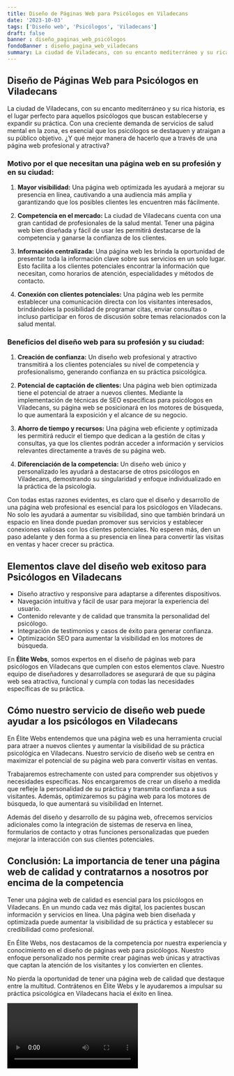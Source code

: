 ```yaml
---
title: Diseño de Páginas Web para Psicólogos en Viladecans
date: '2023-10-03'
tags: ['Diseño web', 'Psicólogos', 'Viladecans']
draft: false
banner : diseño_paginas_web_psicólogos
fondoBanner : diseño_pagina_web_viladecans
summary: La ciudad de Viladecans, con su encanto mediterráneo y su rica historia, es el lugar perfecto para aquellos psicólogos que buscan establecerse y expandir su práctica. Con una creciente demanda de servicios de salud mental en la zona, es esencial que los psicólogos se destaquen y atraigan a su público objetivo. ¿Y qué mejor manera de hacerlo que a través de una página web profesional y atractiva?
---
```


## Diseño de Páginas Web para Psicólogos en Viladecans

La ciudad de Viladecans, con su encanto mediterráneo y su rica historia, es el lugar perfecto para aquellos psicólogos que buscan establecerse y expandir su práctica. Con una creciente demanda de servicios de salud mental en la zona, es esencial que los psicólogos se destaquen y atraigan a su público objetivo. ¿Y qué mejor manera de hacerlo que a través de una página web profesional y atractiva?

### Motivo por el que necesitan una página web en su profesión y en su ciudad:

1. **Mayor visibilidad:** Una página web optimizada les ayudará a mejorar su presencia en línea, cautivando a una audiencia más amplia y garantizando que los posibles clientes les encuentren más fácilmente.

2. **Competencia en el mercado:** La ciudad de Viladecans cuenta con una gran cantidad de profesionales de la salud mental. Tener una página web bien diseñada y fácil de usar les permitirá destacarse de la competencia y ganarse la confianza de los clientes.

3. **Información centralizada:** Una página web les brinda la oportunidad de presentar toda la información clave sobre sus servicios en un solo lugar. Esto facilita a los clientes potenciales encontrar la información que necesitan, como horarios de atención, especialidades y métodos de contacto.

4. **Conexión con clientes potenciales:** Una página web les permite establecer una comunicación directa con los visitantes interesados, brindándoles la posibilidad de programar citas, enviar consultas o incluso participar en foros de discusión sobre temas relacionados con la salud mental.

### Beneficios del diseño web para su profesión y su ciudad:

1. **Creación de confianza:** Un diseño web profesional y atractivo transmitirá a los clientes potenciales su nivel de competencia y profesionalismo, generando confianza en su práctica psicológica.

2. **Potencial de captación de clientes:** Una página web bien optimizada tiene el potencial de atraer a nuevos clientes. Mediante la implementación de técnicas de SEO específicas para psicólogos en Viladecans, su página web se posicionará en los motores de búsqueda, lo que aumentará la exposición y el alcance de su negocio.

3. **Ahorro de tiempo y recursos:** Una página web eficiente y optimizada les permitirá reducir el tiempo que dedican a la gestión de citas y consultas, ya que los clientes podrán acceder a información y servicios relevantes directamente a través de su página web.

4. **Diferenciación de la competencia:** Un diseño web único y personalizado les ayudará a destacarse de otros psicólogos en Viladecans, demostrando su singularidad y enfoque individualizado en la práctica de la psicología.

Con todas estas razones evidentes, es claro que el diseño y desarrollo de una página web profesional es esencial para los psicólogos en Viladecans. No solo les ayudará a aumentar su visibilidad, sino que también brindará un espacio en línea donde puedan promover sus servicios y establecer conexiones valiosas con los clientes potenciales. No esperen más, den un paso adelante y den forma a su presencia en línea para convertir las visitas en ventas y hacer crecer su práctica.

<GifSeo />

<Cta />

## Elementos clave del diseño web exitoso para Psicólogos en Viladecans

- Diseño atractivo y responsive para adaptarse a diferentes dispositivos.
- Navegación intuitiva y fácil de usar para mejorar la experiencia del usuario.
- Contenido relevante y de calidad que transmita la personalidad del psicólogo.
- Integración de testimonios y casos de éxito para generar confianza.
- Optimización SEO para aumentar la visibilidad en los motores de búsqueda.

En **Élite Webs**, somos expertos en el diseño de páginas web para psicólogos en Viladecans que cumplen con estos elementos clave. Nuestro equipo de diseñadores y desarrolladores se asegurará de que su página web sea atractiva, funcional y cumpla con todas las necesidades específicas de su práctica.

## Cómo nuestro servicio de diseño web puede ayudar a los psicólogos en Viladecans

En Élite Webs entendemos que una página web es una herramienta crucial para atraer a nuevos clientes y aumentar la visibilidad de su práctica psicológica en Viladecans. Nuestro servicio de diseño web se centra en maximizar el potencial de su página web para convertir visitas en ventas.

Trabajaremos estrechamente con usted para comprender sus objetivos y necesidades específicas. Nos encargaremos de crear un diseño a medida que refleje la personalidad de su práctica y transmita confianza a sus visitantes. Además, optimizaremos su página web para los motores de búsqueda, lo que aumentará su visibilidad en Internet.

Además del diseño y desarrollo de su página web, ofrecemos servicios adicionales como la integración de sistemas de reserva en línea, formularios de contacto y otras funciones personalizadas que pueden mejorar la interacción con sus clientes potenciales.

## Conclusión: La importancia de tener una página web de calidad y contratarnos a nosotros por encima de la competencia

Tener una página web de calidad es esencial para los psicólogos en Viladecans. En un mundo cada vez más digital, los pacientes buscan información y servicios en línea. Una página web bien diseñada y optimizada puede aumentar la visibilidad de su práctica y establecer su credibilidad como profesional.

En Élite Webs, nos destacamos de la competencia por nuestra experiencia y conocimiento en el diseño de páginas web para psicólogos. Nuestro enfoque personalizado nos permite crear páginas web únicas y atractivas que captan la atención de los visitantes y los convierten en clientes.

No pierda la oportunidad de tener una página web de calidad que destaque entre la multitud. Contrátenos en Élite Webs y le ayudaremos a impulsar su práctica psicológica en Viladecans hacia el éxito en línea.

<Video />

<CtaBot job='Psicólogos' city='Viladecans'/>

<Gmaps query='Viladecans+españa+maps' />